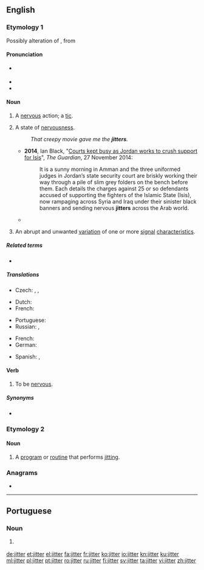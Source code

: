 ==English==

===Etymology 1===
Possibly alteration of {{m|en|chitter||tremble, shiver}}, from {{etyl|enm|en}} {{m|enm|chittern||to twitter, chatter}}
<!--SOED-->

====Pronunciation====
* {{a|UK}} {{IPA|/ˈdʒɪt.ə(ɹ)/|lang=en}}
* {{rhymes|ɪtə(r)|lang=en}}
* {{audio|en-uk-jitter.ogg|Audio (UK)|lang=en}}

====Noun====
{{en-noun}}

# A [[nervous]] action; a [[tic]].
# {{lb|en|chiefly|in the plural|often with "the"}} A state of [[nervousness]].
#: ''That creepy movie gave me the '''jitters'''.''
#* '''2014''', Ian Black, "[http://www.theguardian.com/world/2014/nov/27/-sp-courts-jordan-crush-support-isis Courts kept busy as Jordan works to crush support for Isis]", ''The Guardian'', 27 November 2014:
#*: It is a sunny morning in Amman and the three uniformed judges in Jordan’s state security court are briskly working their way through a pile of slim grey folders on the bench before them. Each details the charges against 25 or so defendants accused of supporting the fighters of the Islamic State (Isis), now rampaging across Syria and Iraq under their sinister black banners and sending nervous '''jitters''' across the Arab world.
#* {{quote-journal
|date=December 29, 2010
|author=Chris Whyatt
|title=Chelsea 1 - 0 Bolton
|work=BBC
|url=http://news.bbc.co.uk/sport1/hi/football/eng_prem/9309542.stm
|page=
|passage=But Bolton deserve real credit, seeking to take advantage of their '''jitters''' at every opportunity in typically determined fashion.}}
# {{lb|en|telecommunications}} An abrupt and unwanted [[variation]] of one or more [[signal]] [[characteristics]].

=====Related terms=====
* {{l|en|jitterbug}}

=====Translations=====
{{trans-top|A nervous action; a tic}}
{{trans-mid}}
* Czech: {{t|cs|třas|m}}, {{t|cs|třes|m}}, {{t|cs|chvění|n}}
{{trans-bottom}}

{{trans-top|A state of nervousness; the jitters}}
{{trans-mid}}
{{trans-bottom}}

{{trans-top|(''Telecommunications'') an abrupt and unwanted variation of signal characteristics}}
* Dutch: {{t+|nl|interferentie}}
* French: {{t+|fr|gigue|f}}
{{trans-mid}}
* Portuguese: {{t+|pt|jitter|m}}
* Russian: {{t+|ru|дрожание|n}}, {{t+|ru|джиттер|m}}
{{trans-bottom}}

{{checktrans-top}}
* French: {{qualifier|2}} {{t-check|fr|crainte}}
* German: {{qualifier|2}} {{t-check|de|Zittern}}
{{trans-mid}}
* Spanish: {{t-check|es|temblores}}, {{qualifier|2}} {{t-check|es|escalofríos}}
{{trans-bottom}}

====Verb====
{{en-verb}}

# {{lb|en|intransitive}} To be [[nervous]].

=====Synonyms=====
* {{l|en|fidget}}

===Etymology 2===
{{suffix|jit|er|lang=en}}

====Noun====
{{en-noun}}

# {{lb|en|computing}} A [[program]] or [[routine]] that performs [[jit]]ting.

===Anagrams===
* {{l|en|trijet}}

----

==Portuguese==

===Noun===
{{pt-noun|m|-}}

# {{lb|pt|telecommunications}} {{l|en|jitter}} {{gloss|abrupt and unwanted variation of signal characteristics}}

[[de:jitter]]
[[et:jitter]]
[[el:jitter]]
[[fa:jitter]]
[[fr:jitter]]
[[ko:jitter]]
[[io:jitter]]
[[kn:jitter]]
[[ku:jitter]]
[[ml:jitter]]
[[pl:jitter]]
[[pt:jitter]]
[[ro:jitter]]
[[ru:jitter]]
[[fi:jitter]]
[[sv:jitter]]
[[ta:jitter]]
[[vi:jitter]]
[[zh:jitter]]